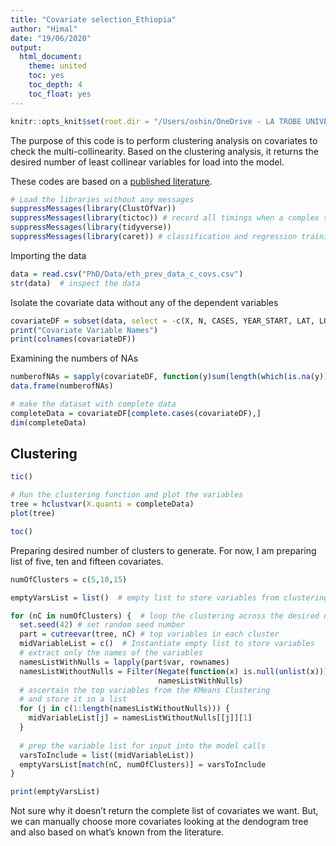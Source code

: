 ```yaml
---
title: "Covariate selection_Ethiopia"
author: "Himal"
date: "19/06/2020"
output: 
  html_document:
    theme: united
    toc: yes
    toc_depth: 4
    toc_float: yes
---
```


```r
knitr::opts_knit$set(root.dir = "/Users/oshin/OneDrive - LA TROBE UNIVERSITY/Onchocerciasis")
```

The purpose of this code is to perform clustering analysis on covariates to check the multi-collinearity. Based on the clustering analysis, it returns the desired number of least collinear variables for load into the model.

These codes are based on a [published literature](https://www.nature.com/articles/s41586-019-1418-6).

```r
# Load the libraries without any messages
suppressMessages(library(ClustOfVar))
suppressMessages(library(tictoc)) # record all timings when a complex script is running
suppressMessages(library(tidyverse))
suppressMessages(library(caret)) # classification and regression training
```
Importing the data 

```r
data = read.csv("PhD/Data/eth_prev_data_c_covs.csv")
str(data)  # inspect the data
```

Isolate the covariate data without any of the dependent variables
```r
covariateDF = subset(data, select = -c(X, N, CASES, YEAR_START, LAT, LONG, DX_CODE, NID, DX_GROUP))
print("Covariate Variable Names")
print(colnames(covariateDF))
```

Examining the numbers of NAs
```r
numberofNAs = sapply(covariateDF, function(y)sum(length(which(is.na(y)))))
data.frame(numberofNAs)

# make the dataset with complete data
completeData = covariateDF[complete.cases(covariateDF),]
dim(completeData)
```

## Clustering
```r
tic()

# Run the clustering function and plot the variables
tree = hclustvar(X.quanti = completeData)
plot(tree)

toc()
```
Preparing desired number of clusters to generate. For now, I am preparing list of five, ten and fifteen covariates.
```r
numOfClusters = c(5,10,15) 
```

```r
emptyVarsList = list()  # empty list to store variables from clustering

for (nC in numOfClusters) {  # loop the clustering across the desired number of clusters
  set.seed(42) # set random seed number
  part = cutreevar(tree, nC) # top variables in each cluster
  midVariableList = c()  # Instantiate empty list to store variables
  # extract only the names of the variables
  namesListWithNulls = lapply(part$var, rownames)
  namesListWithoutNulls = Filter(Negate(function(x) is.null(unlist(x))),
                                 namesListWithNulls)
  # ascertain the top variables from the KMeans Clustering
  # and store it in a list
  for (j in c(1:length(namesListWithoutNulls))) {
    midVariableList[j] = namesListWithoutNulls[[j]][1]
  }
  
  # prep the variable list for input into the model calls
  varsToInclude = list((midVariableList))
  emptyVarsList[match(nC, numOfClusters)] = varsToInclude
}

print(emptyVarsList)
```

Not sure why it doesn't return the complete list of covariates we want. But, we can manually choose more covariates looking at the dendogram tree and also based on what's known from the literature.
